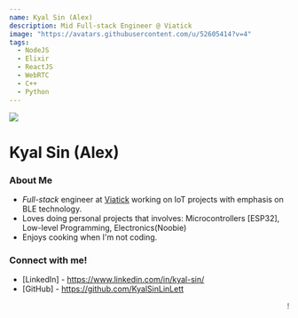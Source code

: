 ```yaml
---
name: Kyal Sin (Alex)
description: Mid Full-stack Engineer @ Viatick
image: "https://avatars.githubusercontent.com/u/52605414?v=4"
tags:
  - NodeJS
  - Elixir
  - ReactJS
  - WebRTC
  - C++
  - Python
---
```


<div className="flex flex"></div>
<div className="h-28 w-28 rounded-full overflow-hidden mx-auto">
  <img src="https://avatars.githubusercontent.com/u/52605414?v=4" />
</div>

<h1 className="text-center mt-1">
  <span className="font-bold text-2xl">Kyal Sin (Alex)</span>
</h1>

### About Me
- *Full-stack* engineer at [Viatick](https://www.viatick.com/) working on IoT projects with emphasis on BLE technology.
- Loves doing personal projects that involves: Microcontrollers [ESP32], Low-level Programming, Electronics(Noobie)
- Enjoys cooking when I'm not coding.

### Connect with me!
- [LinkedIn] - https://www.linkedin.com/in/kyal-sin/
- [GitHub] - https://github.com/KyalSinLinLett

<marquee><a target="_blank" href="https://www.youtube.com/watch?v=dQw4w9WgXcQ"><small>CLICK HERE TO BECOME 10x DEVELOPER IN ONE DAY!</small></a></marquee>